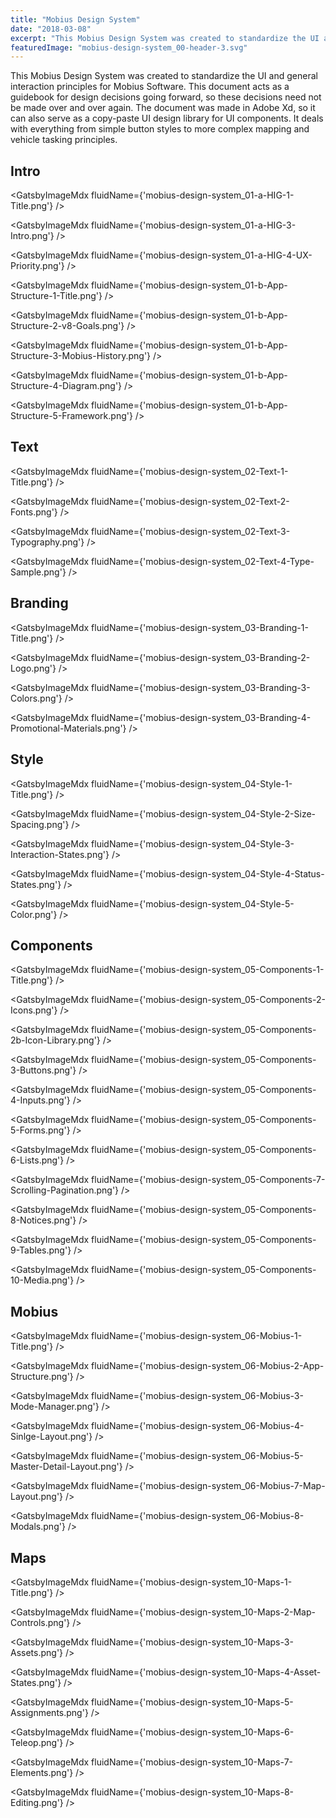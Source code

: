 ```yaml
---
title: "Mobius Design System"
date: "2018-03-08"
excerpt: "This Mobius Design System was created to standardize the UI and general interaction principles for Mobius Software. This document acts as a guidebook for design decisions going forward, so these decisions need not be made over and over again. The document was made in Adobe Xd, so it can also serve as a copy-paste UI design library for UI components. It deals with everything from simple button styles to more complex mapping and vehicle tasking principles. "
featuredImage: "mobius-design-system_00-header-3.svg"
---
```



This Mobius Design System was created to standardize the UI and general interaction principles for Mobius Software. 
This document acts as a guidebook for design decisions going forward, so these decisions need not be made over and over again. 
The document was made in Adobe Xd, so it can also serve as a copy-paste UI design library for UI components. 
It deals with everything from simple button styles to more complex mapping and vehicle tasking principles.


## Intro

<GatsbyImageMdx fluidName={'mobius-design-system_01-a-HIG-1-Title.png'} />

<GatsbyImageMdx fluidName={'mobius-design-system_01-a-HIG-3-Intro.png'} />

<GatsbyImageMdx fluidName={'mobius-design-system_01-a-HIG-4-UX-Priority.png'} />

<GatsbyImageMdx fluidName={'mobius-design-system_01-b-App-Structure-1-Title.png'} />

<GatsbyImageMdx fluidName={'mobius-design-system_01-b-App-Structure-2-v8-Goals.png'} />

<GatsbyImageMdx fluidName={'mobius-design-system_01-b-App-Structure-3-Mobius-History.png'} />

<GatsbyImageMdx fluidName={'mobius-design-system_01-b-App-Structure-4-Diagram.png'} />

<GatsbyImageMdx fluidName={'mobius-design-system_01-b-App-Structure-5-Framework.png'} />


## Text

<GatsbyImageMdx fluidName={'mobius-design-system_02-Text-1-Title.png'} />

<GatsbyImageMdx fluidName={'mobius-design-system_02-Text-2-Fonts.png'} />

<GatsbyImageMdx fluidName={'mobius-design-system_02-Text-3-Typography.png'} />

<GatsbyImageMdx fluidName={'mobius-design-system_02-Text-4-Type-Sample.png'} />


## Branding

<GatsbyImageMdx fluidName={'mobius-design-system_03-Branding-1-Title.png'} />

<GatsbyImageMdx fluidName={'mobius-design-system_03-Branding-2-Logo.png'} />

<GatsbyImageMdx fluidName={'mobius-design-system_03-Branding-3-Colors.png'} />

<GatsbyImageMdx fluidName={'mobius-design-system_03-Branding-4-Promotional-Materials.png'} />


## Style

<GatsbyImageMdx fluidName={'mobius-design-system_04-Style-1-Title.png'} />

<GatsbyImageMdx fluidName={'mobius-design-system_04-Style-2-Size-Spacing.png'} />

<GatsbyImageMdx fluidName={'mobius-design-system_04-Style-3-Interaction-States.png'} />

<GatsbyImageMdx fluidName={'mobius-design-system_04-Style-4-Status-States.png'} />

<GatsbyImageMdx fluidName={'mobius-design-system_04-Style-5-Color.png'} />


## Components

<GatsbyImageMdx fluidName={'mobius-design-system_05-Components-1-Title.png'} />

<GatsbyImageMdx fluidName={'mobius-design-system_05-Components-2-Icons.png'} />

<GatsbyImageMdx fluidName={'mobius-design-system_05-Components-2b-Icon-Library.png'} />

<GatsbyImageMdx fluidName={'mobius-design-system_05-Components-3-Buttons.png'} />

<GatsbyImageMdx fluidName={'mobius-design-system_05-Components-4-Inputs.png'} />

<GatsbyImageMdx fluidName={'mobius-design-system_05-Components-5-Forms.png'} />

<GatsbyImageMdx fluidName={'mobius-design-system_05-Components-6-Lists.png'} />

<GatsbyImageMdx fluidName={'mobius-design-system_05-Components-7-Scrolling-Pagination.png'} />

<GatsbyImageMdx fluidName={'mobius-design-system_05-Components-8-Notices.png'} />

<GatsbyImageMdx fluidName={'mobius-design-system_05-Components-9-Tables.png'} />

<GatsbyImageMdx fluidName={'mobius-design-system_05-Components-10-Media.png'} />


## Mobius

<GatsbyImageMdx fluidName={'mobius-design-system_06-Mobius-1-Title.png'} />

<GatsbyImageMdx fluidName={'mobius-design-system_06-Mobius-2-App-Structure.png'} />

<GatsbyImageMdx fluidName={'mobius-design-system_06-Mobius-3-Mode-Manager.png'} />

<GatsbyImageMdx fluidName={'mobius-design-system_06-Mobius-4-Sinlge-Layout.png'} />

<GatsbyImageMdx fluidName={'mobius-design-system_06-Mobius-5-Master-Detail-Layout.png'} />

<GatsbyImageMdx fluidName={'mobius-design-system_06-Mobius-7-Map-Layout.png'} />

<GatsbyImageMdx fluidName={'mobius-design-system_06-Mobius-8-Modals.png'} />


## Maps

<GatsbyImageMdx fluidName={'mobius-design-system_10-Maps-1-Title.png'} />

<GatsbyImageMdx fluidName={'mobius-design-system_10-Maps-2-Map-Controls.png'} />

<GatsbyImageMdx fluidName={'mobius-design-system_10-Maps-3-Assets.png'} />

<GatsbyImageMdx fluidName={'mobius-design-system_10-Maps-4-Asset-States.png'} />

<GatsbyImageMdx fluidName={'mobius-design-system_10-Maps-5-Assignments.png'} />

<GatsbyImageMdx fluidName={'mobius-design-system_10-Maps-6-Teleop.png'} />

<GatsbyImageMdx fluidName={'mobius-design-system_10-Maps-7-Elements.png'} />

<GatsbyImageMdx fluidName={'mobius-design-system_10-Maps-8-Editing.png'} />


